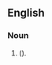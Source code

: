 ==English==

===Noun===
{{head|en|noun plural form}}

# {{plural of|caldron|lang=en|nodot=1}} ({{alternative spelling of|cauldrons|lang=en|nocap=1|nodot=1}}).